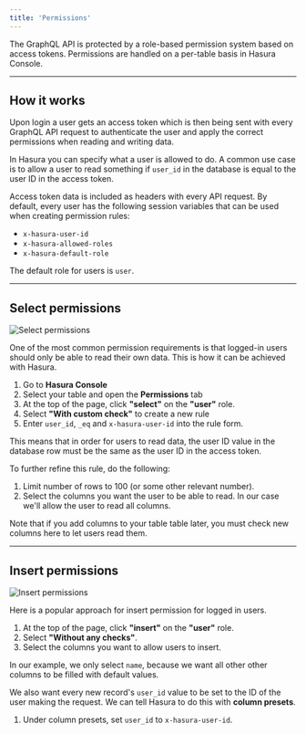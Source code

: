 ```yaml
---
title: 'Permissions'
---
```


The GraphQL API is protected by a role-based permission system based on access tokens. Permissions are handled on a per-table basis in Hasura Console.

---

## How it works

Upon login a user gets an access token which is then being sent with every GraphQL API request to authenticate the user and apply the correct permissions when reading and writing data.

In Hasura you can specify what a user is allowed to do. A common use case is to allow a user to read something if `user_id` in the database is equal to the user ID in the access token.

Access token data is included as headers with every API request. By default, every user has the following session variables that can be used when creating permission rules:

- `x-hasura-user-id`
- `x-hasura-allowed-roles`
- `x-hasura-default-role`

The default role for users is `user`.

---

## Select permissions

![Select permissions](/images/platform/permission-select.png)

One of the most common permission requirements is that logged-in users should only be able to read their own data. This is how it can be achieved with Hasura.

1. Go to **Hasura Console**
1. Select your table and open the **Permissions** tab
1. At the top of the page, click **"select"** on the **"user"** role.
1. Select **"With custom check"** to create a new rule
1. Enter `user_id`, `_eq` and `x-hasura-user-id` into the rule form.

This means that in order for users to read data, the user ID value in the database row must be the same as the user ID in the access token.

To further refine this rule, do the following:

1. Limit number of rows to 100 (or some other relevant number).
1. Select the columns you want the user to be able to read. In our case we'll allow the user to read all columns.

Note that if you add columns to your table table later, you must check new columns here to let users read them.

---

## Insert permissions

![Insert permissions](/images/platform/permission-insert.png)

Here is a popular approach for insert permission for logged in users.

1. At the top of the page, click **"insert"** on the **"user"** role.
1. Select **"Without any checks"**.
1. Select the columns you want to allow users to insert.

In our example, we only select `name`, because we want all other other columns to be filled with default values.

We also want every new record's `user_id` value to be set to the ID of the user making the request. We can tell Hasura to do this with __column presets__.

1. Under column presets, set `user_id` to `x-hasura-user-id`.
